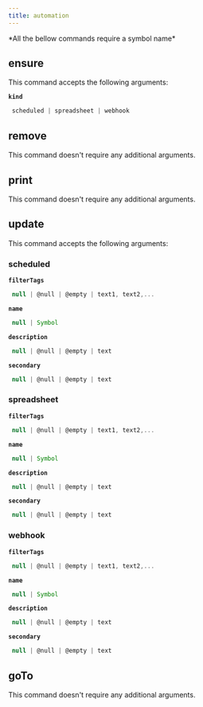 ```yaml
---
title: automation
---
```



  <Callout type="error" emoji="">
   *All the bellow commands require a symbol name*
  </Callout>

## ensure

This command accepts the following arguments:

**`kind`**
```js filename="type"
 scheduled | spreadsheet | webhook
```

## remove

This command doesn't require any additional arguments.


## print

This command doesn't require any additional arguments.


## update

This command accepts the following arguments:

### scheduled
**`filterTags`**
```js filename="type"
 null | @null | @empty | text1, text2,...
```
**`name`**
```js filename="type"
 null | Symbol
```
**`description`**
```js filename="type"
 null | @null | @empty | text
```
**`secondary`**
```js filename="type"
 null | @null | @empty | text
```
### spreadsheet
**`filterTags`**
```js filename="type"
 null | @null | @empty | text1, text2,...
```
**`name`**
```js filename="type"
 null | Symbol
```
**`description`**
```js filename="type"
 null | @null | @empty | text
```
**`secondary`**
```js filename="type"
 null | @null | @empty | text
```
### webhook
**`filterTags`**
```js filename="type"
 null | @null | @empty | text1, text2,...
```
**`name`**
```js filename="type"
 null | Symbol
```
**`description`**
```js filename="type"
 null | @null | @empty | text
```
**`secondary`**
```js filename="type"
 null | @null | @empty | text
```

## goTo


This command doesn't require any additional arguments.


